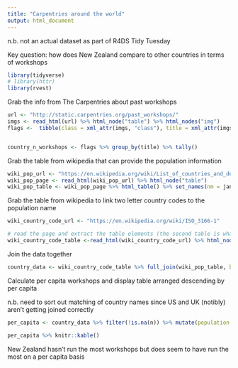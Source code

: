 ```yaml
---
title: "Carpentries around the world"
output: html_document
---
```


n.b. not an actual dataset as part of R4DS Tidy Tuesday

Key question: how does New Zealand compare to other countries in terms of workshops


```r
library(tidyverse)
# library(httr)
library(rvest)
```


Grab the info from The Carpentries about past workshops
```r
url <- "http://static.carpentries.org/past_workshops/"
imgs <- read_html(url) %>% html_node("table") %>% html_nodes("img")
flags <-  tibble(class = xml_attr(imgs, "class"), title = xml_attr(imgs, "title"), alt = xml_attr(imgs, "alt")) %>% filter(str_detect(alt, "logo", negate = TRUE))


country_n_workshops <- flags %>% group_by(title) %>% tally()
```



Grab the table from wikipedia that can provide the population information
```r
wiki_pop_url <- "https://en.wikipedia.org/wiki/List_of_countries_and_dependencies_by_population"
wiki_pop_page <- read_html(wiki_pop_url) %>% html_node("table")
wiki_pop_table <- wiki_pop_page %>% html_table() %>% set_names(nm = janitor::make_clean_names(names(.)))
```

Grab the table from wikipedia to link two letter country codes to the population name
```r
wiki_country_code_url <- "https://en.wikipedia.org/wiki/ISO_3166-1"

# read the page and extract the table elements (the second table is what we want)
wiki_country_code_table <-read_html(wiki_country_code_url) %>% html_nodes("table") %>% magrittr::extract2(2) %>% html_table(fill = TRUE) %>% set_names(nm = janitor::make_clean_names(names(.)))
```


Join the data together
```r
country_data <- wiki_country_code_table %>% full_join(wiki_pop_table, by = c("english_short_name_using_title_case"= "country_or_dependent_territory")) %>% full_join(country_n_workshops, by = c("alpha_2_code"= "title"))
```

Calculate per capita workshops and display table arranged descending by per capita

n.b. need to sort out matching of country names since US and UK (notibly) aren't getting joined correctly
```r
per_capita <- country_data %>% filter(!is.na(n)) %>% mutate(population = as.numeric(str_remove_all(population, ",")))%>% mutate(perCapita = n / population) %>% select(english_short_name_using_title_case, alpha_2_code, population, n, perCapita) %>% arrange(desc(perCapita))

per_capita %>% knitr::kable()
```


New Zealand hasn't run the most workshops but does seem to have run the most on a per capita basis
